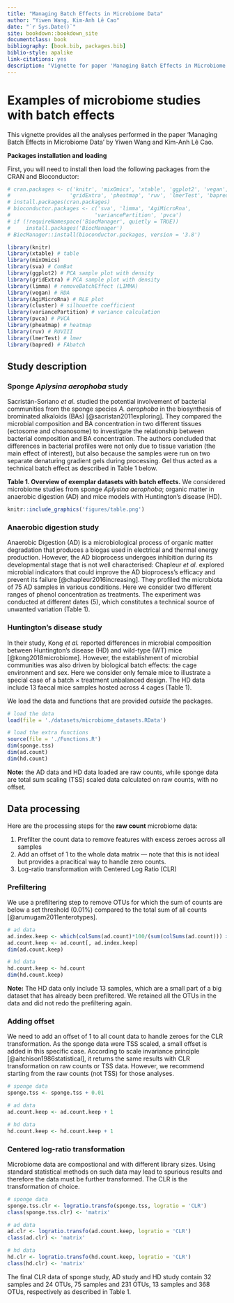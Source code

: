 ```yaml
--- 
title: "Managing Batch Effects in Microbiome Data"
author: "Yiwen Wang, Kim-Anh Lê Cao"
date: "`r Sys.Date()`"
site: bookdown::bookdown_site
documentclass: book
bibliography: [book.bib, packages.bib]
biblio-style: apalike
link-citations: yes
description: "Vignette for paper 'Managing Batch Effects in Microbiome Data'"
---
```


# Examples of microbiome studies with batch effects 

This vignette provides all the analyses performed in the paper 'Managing Batch Effects in Microbiome Data' by Yiwen Wang and Kim-Anh Lê Cao.

**Packages installation and loading**

First, you will need to install then load the following packages from the CRAN and Bioconductor:

```r
# cran.packages <- c('knitr', 'mixOmics', 'xtable', 'ggplot2', 'vegan', 'cluster',
#                   'gridExtra', 'pheatmap', 'ruv', 'lmerTest', 'bapred')
# install.packages(cran.packages)
# bioconductor.packages <- c('sva', 'limma', 'AgiMicroRna', 
#                           'variancePartition', 'pvca')
# if (!requireNamespace('BiocManager', quietly = TRUE))
#     install.packages('BiocManager')
# BiocManager::install(bioconductor.packages, version = '3.8')

library(knitr)
library(xtable) # table
library(mixOmics)
library(sva) # ComBat
library(ggplot2) # PCA sample plot with density
library(gridExtra) # PCA sample plot with density
library(limma) # removeBatchEffect (LIMMA)
library(vegan) # RDA
library(AgiMicroRna) # RLE plot
library(cluster) # silhouette coefficient
library(variancePartition) # variance calculation
library(pvca) # PVCA
library(pheatmap) # heatmap
library(ruv) # RUVIII
library(lmerTest) # lmer
library(bapred) # FAbatch
```

## Study description          

### Sponge *Aplysina aerophoba* study

Sacristán-Soriano *et al.* studied the potential involvement of bacterial communities from the sponge species *A. aerophoba* in the biosynthesis of brominated alkaloids (BAs) [@sacristan2011exploring]. They compared the microbial composition and BA concentration in two different tissues (ectosome and choanosome) to investigate the relationship between bacterial composition and BA concentration. The authors concluded that differences in bacterial profiles were not only due to tissue variation (the main effect of interest), but also because the samples were run on two separate denaturing gradient gels during processing. Gel thus acted as a technical batch effect as described in Table 1 below. 

**Table 1. Overview of exemplar datasets with batch effects.** We considered microbiome studies from sponge *Aplysina aerophoba*; organic matter in anaerobic
digestion (AD) and mice models with Huntington’s disease (HD).

```r
knitr::include_graphics('figures/table.png')
```



### Anaerobic digestion study

Anaerobic Digestion (AD) is a microbiological process of organic matter degradation that produces a biogas used in electrical and thermal energy production. However, the AD bioprocess undergoes inhibition during its developmental stage that is not well characterised: Chapleur *et al.* explored microbial indicators that could improve the AD bioprocess's efficacy and prevent its failure [@chapleur2016increasing]. They profiled the microbiota of 75 AD samples in various conditions. Here we consider two different ranges of phenol concentration as treatments. The experiment was conducted at different dates (5), which constitutes a technical source of unwanted variation (Table 1).

### Huntington's disease study

In their study, Kong *et al.* reported differences in microbial composition between Huntington's disease (HD) and wild-type (WT) mice [@kong2018microbiome]. However, the establishment of microbial communities was also driven by biological batch effects: the cage environment and sex. Here we consider only female mice to illustrate a special case of a batch $\times$ treatment unbalanced design. The HD data include 13 faecal mice samples hosted across 4 cages (Table 1).

We load the data and functions that are provided *outside* the packages. 

```r
# load the data
load(file = './datasets/microbiome_datasets.RData')

# load the extra functions
source(file = './Functions.R')
dim(sponge.tss)
dim(ad.count)
dim(hd.count)
```

**Note:** the AD data and HD data loaded are raw counts, while sponge data are total sum scaling (TSS) scaled data calculated on raw counts, with no offset. 

## Data processing

Here are the processing steps for the **raw count** microbiome data:   

1. Prefilter the count data to remove features with excess zeroes across all samples        
2. Add an offset of 1 to the whole data matrix --- note that this is not ideal but provides a pracitical way to handle zero counts.       
3. Log-ratio transformation with Centered Log Ratio (CLR)          

### Prefiltering

We use a prefiltering step to remove OTUs for which the sum of counts are below a set threshold (0.01%) compared to the total sum of all counts [@arumugam2011enterotypes].

```r
# ad data
ad.index.keep <- which(colSums(ad.count)*100/(sum(colSums(ad.count))) > 0.01)
ad.count.keep <- ad.count[, ad.index.keep]
dim(ad.count.keep)

# hd data
hd.count.keep <- hd.count
dim(hd.count.keep)
```

**Note:** The HD data only include 13 samples, which are a small part of a big dataset that has already been prefiltered. We retained all the OTUs in the data and did not redo the prefiltering again.


### Adding offset

We need to add an offset of 1 to all count data to handle zeroes for the CLR transformation. As the sponge data were TSS scaled, a small offset is added in this specific case. According to scale invariance principle [@aitchison1986statistical], it returns the same results with CLR transformation on raw counts or TSS data. However, we recommend starting from the raw counts (not TSS) for those analyses. 

```r
# sponge data
sponge.tss <- sponge.tss + 0.01

# ad data
ad.count.keep <- ad.count.keep + 1

# hd data
hd.count.keep <- hd.count.keep + 1
```


### Centered log-ratio transformation

Microbiome data are compostional and with different library sizes. Using standard statistical methods on such data may lead to spurious results and therefore the data must be further transformed. The CLR is the transformation of choice.

```r
# sponge data
sponge.tss.clr <- logratio.transfo(sponge.tss, logratio = 'CLR')
class(sponge.tss.clr) <- 'matrix' 

# ad data
ad.clr <- logratio.transfo(ad.count.keep, logratio = 'CLR')
class(ad.clr) <- 'matrix' 

# hd data
hd.clr <- logratio.transfo(hd.count.keep, logratio = 'CLR')
class(hd.clr) <- 'matrix'
```

The final CLR data of sponge study, AD study and HD study contain 32 samples and 24 OTUs, 75 samples and 231 OTUs, 13 samples and 368 OTUs, respectively as described in Table 1.

